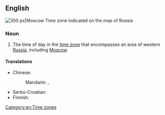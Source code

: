 ==English==
{{rfc-auto}}
[[File:Map of Russia - Moscow time zone.svg |thumb|right|350 px|Moscow Time zone indicated on the map of Russia]]
{{wikipedia}}

===Noun===
{{en-noun|sg=[[Moscow]] [[Time]]|?}}

# The time of day in the [[time zone]] that encompasses an area of western [[Russia]], including [[Moscow]].

====Translations====
{{trans-top|time of day in Moscow time zone}}
* Chinese:
*: Mandarin: {{t|cmn|莫斯科時間|sc=Hani}}, {{t|cmn|莫斯科时间|tr=Mòsīkē shíjiān|sc=Hani}}
{{trans-mid}}
* Serbo-Croatian: {{t|sh|Moskovsko vrijeme}}
* Finnish: {{t+|fi|Moskova|alt=Moskovan}} {{t+|fi|aika}}
{{trans-bottom}}

[[Category:en:Time zones]]